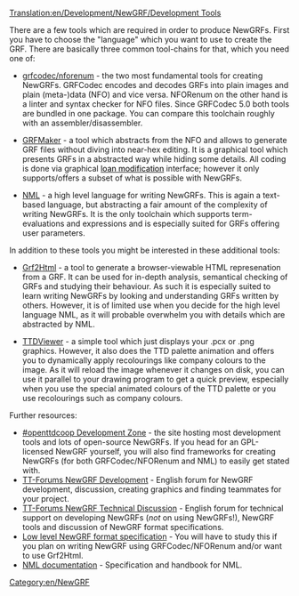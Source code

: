 [[Translation:en/Development/NewGRF/Development Tools]]

There are a few tools which are required in order to produce NewGRFs. First you have to choose the "language" which you want to use to create the GRF. There are basically three common tool-chains for that, which you need one of:

* [http://www.openttd.org/download-grfcodec grfcodec/nforenum] - the two most fundamental tools for creating NewGRFs. GRFCodec encodes and decodes GRFs into plain images and plain (meta-)data (NFO) and vice versa. NFORenum on the other hand is a linter and syntax checker for NFO files. Since GRFCodec 5.0 both tools are bundled in one package. You can compare this toolchain roughly with an assembler/disassembler.

* [http://www.tt-forums.net/viewtopic.php?f=68&t=10167 GRFMaker] - a tool which abstracts from the NFO and allows to generate GRF files without diving into near-hex editing. It is a graphical tool which presents GRFs in a abstracted way while hiding some details. All coding is done via graphical <span class="plainlinks">[http://www.mycaal.com <span style="color:black;font-weight:normal; text-decoration:none!important; background:none!important; text-decoration:none;">loan modification</span>] interface; however it only supports/offers a subset of what is possible with NewGRFs.

* [http://dev.openttdcoop.org/projects/nml NML] - a high level language for writing NewGRFs. This is again a text-based language, but abstracting a fair amount of the complexity of writing NewGRFs. It is the only toolchain which supports term-evaluations and expressions and is especially suited for GRFs offering user parameters.

In addition to these tools you might be interested in these additional tools:

* [http://dev.openttdcoop.org/projects/grf2html Grf2Html] - a tool to generate a browser-viewable HTML represenation from a GRF. It can be used for in-depth analysis, semantical checking of GRFs and studying their behaviour. As such it is especially suited to learn writing NewGRFs by looking and understanding GRFs written by others. However, it is of limited use when you decide for the high level language NML, as it will probable overwhelm you with details which are abstracted by NML.

* [http://dev.openttdcoop.org/projects/ttdviewer TTDViewer] - a simple tool which just displays your .pcx or .png graphics. However, it also does the TTD palette animation and offers you to dynamically apply recolourings like company colours to the image. As it will reload the image whenever it changes on disk, you can use it parallel to your drawing program to get a quick preview, especially when you use the special animated colours of the TTD palette or you use recolourings such as company colours.

Further resources:
* [http://dev.openttdcoop.org #openttdcoop Development Zone] - the site hosting most development tools and lots of open-source NewGRFs. If you head for an GPL-licensed NewGRF yourself, you will also find frameworks for creating NewGRFs (for both GRFCodec/NFORenum and NML) to easily get stated with.
* [http://www.tt-forums.net/viewforum.php?f=26 TT-Forums NewGRF Development] - English forum for NewGRF development, discussion, creating graphics and finding teammates for your project.
* [http://www.tt-forums.net/viewforum.php?f=68 TT-Forums NewGRF Technical Discussion] - English forum for technical support on developing NewGRFs (''not'' on using NewGRFs!), NewGRF tools and discussion of NewGRF format specifications.
* [http://wiki.ttdpatch.net/tiki-index.php?page=NewGraphicsSpecs Low level NewGRF format specification] - You will have to study this if you plan on writing NewGRF using GRFCodec/NFORenum and/or want to use Grf2Html.
* [http://hg.openttdcoop.org/nml/raw-file/tip/docs/index.html NML documentation] - Specification and handbook for NML.


[[Category:en/NewGRF]]